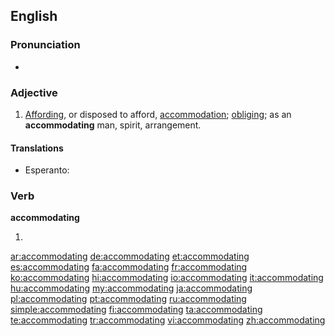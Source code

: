 ==English==

===Pronunciation===
* {{IPA|/əˌkɒməˈdeɪtɪŋ/}}

===Adjective===
{{en-adj}}

# [[affording|Affording]], or disposed to afford, [[accommodation]]; [[obliging]]; as an '''accommodating''' man, spirit, arrangement.

====Translations====
{{trans-top|affording accommodation}}
* Esperanto: {{t-|eo|cedema|xs=Esperanto}}
{{trans-mid}}
{{trans-bottom}}

===Verb===
'''accommodating'''

# {{present participle of|accommodate}}

[[ar:accommodating]]
[[de:accommodating]]
[[et:accommodating]]
[[es:accommodating]]
[[fa:accommodating]]
[[fr:accommodating]]
[[ko:accommodating]]
[[hi:accommodating]]
[[io:accommodating]]
[[it:accommodating]]
[[hu:accommodating]]
[[my:accommodating]]
[[ja:accommodating]]
[[pl:accommodating]]
[[pt:accommodating]]
[[ru:accommodating]]
[[simple:accommodating]]
[[fi:accommodating]]
[[ta:accommodating]]
[[te:accommodating]]
[[tr:accommodating]]
[[vi:accommodating]]
[[zh:accommodating]]
